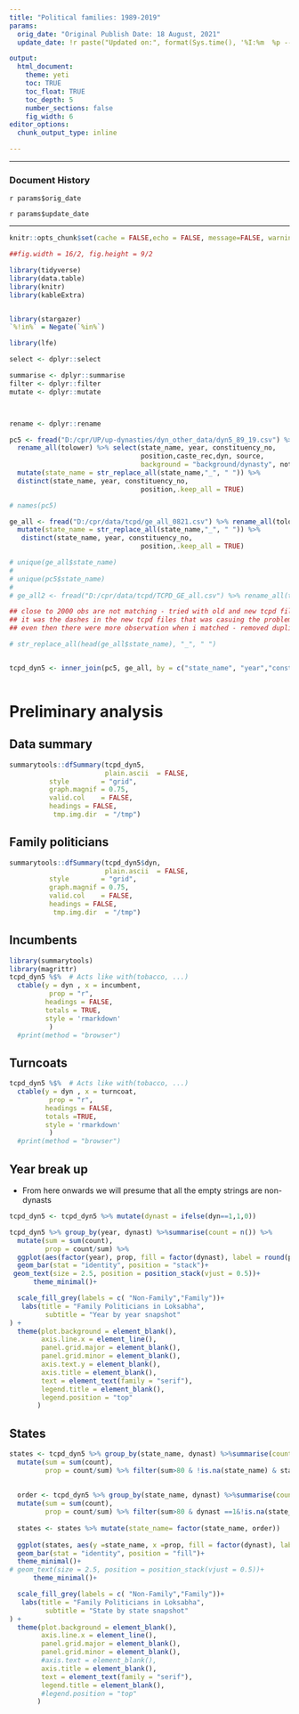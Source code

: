 ```yaml
---
title: "Political families: 1989-2019"
params:
  orig_date: "Original Publish Date: 18 August, 2021"
  update_date: !r paste("Updated on:", format(Sys.time(), '%I:%m  %p -- %d %B, %Y'))

output:
  html_document:
    theme: yeti
    toc: TRUE
    toc_float: TRUE
    toc_depth: 5
    number_sections: false
    fig_width: 6
editor_options:
  chunk_output_type: inline

---
```


---

### Document History

`r params$orig_date`

`r params$update_date`

---

```r

knitr::opts_chunk$set(cache = FALSE,echo = FALSE, message=FALSE, warning = FALSE)

##fig.width = 16/2, fig.height = 9/2

library(tidyverse)
library(data.table)
library(knitr)
library(kableExtra)


library(stargazer)
`%!in%` = Negate(`%in%`)

library(lfe)

select <- dplyr::select

summarise <- dplyr::summarise
filter <- dplyr::filter
mutate <- dplyr::mutate



rename <- dplyr::rename

```



```r

pc5 <- fread("D:/cpr/UP/up-dynasties/dyn_other_data/dyn5_89_19.csv") %>% 
  rename_all(tolower) %>% select(state_name, year, constituency_no, 
                                 position,caste_rec,dyn, source,
                                 background = "background/dynasty", notes)%>% 
  mutate(state_name = str_replace_all(state_name,"_", " ")) %>% 
  distinct(state_name, year, constituency_no, 
                                 position,.keep_all = TRUE)

# names(pc5)

ge_all <- fread("D:/cpr/data/tcpd/ge_all_0821.csv") %>% rename_all(tolower) %>% 
  mutate(state_name = str_replace_all(state_name,"_", " ")) %>% 
   distinct(state_name, year, constituency_no, 
                                 position,.keep_all = TRUE)

# unique(ge_all$state_name)
# 
# unique(pc5$state_name)
# 
# ge_all2 <- fread("D:/cpr/data/tcpd/TCPD_GE_all.csv") %>% rename_all(tolower)

## close to 2000 obs are not matching - tried with old and new tcpd files 
## it was the dashes in the new tcpd files that was casuing the problems - so removed dashes from both the files.
## even then there were more observation when i matched - removed duplicates from the tcpd file - then got exact match

# str_replace_all(head(ge_all$state_name), "_", " ")


tcpd_dyn5 <- inner_join(pc5, ge_all, by = c("state_name", "year","constituency_no","position")) %>% filter(position %in% c(1,2))



```


# Preliminary analysis {.tabset}

## Data summary


```r
summarytools::dfSummary(tcpd_dyn5,
                        plain.ascii  = FALSE, 
          style        = "grid", 
          graph.magnif = 0.75, 
          valid.col    = FALSE,
          headings = FALSE,
           tmp.img.dir  = "/tmp")
```


## Family politicians

```r
summarytools::dfSummary(tcpd_dyn5$dyn,
                        plain.ascii  = FALSE, 
          style        = "grid", 
          graph.magnif = 0.75, 
          valid.col    = FALSE,
          headings = FALSE,
           tmp.img.dir  = "/tmp")
```
## Incumbents

  

```r

library(summarytools)
library(magrittr)
tcpd_dyn5 %$%  # Acts like with(tobacco, ...)
  ctable(y = dyn , x = incumbent,
          prop = "r",
         headings = FALSE,
         totals = TRUE,
         style = 'rmarkdown'
          ) 
  #print(method = "browser")
```


## Turncoats

```r
tcpd_dyn5 %$%  # Acts like with(tobacco, ...)
  ctable(y = dyn , x = turncoat,
          prop = "r",
         headings = FALSE,
         totals =TRUE,
         style = 'rmarkdown'
          ) 
  #print(method = "browser")
```

## Year  break up

- From here onwards we will presume that all the empty strings are non-dynasts

```r

tcpd_dyn5 <- tcpd_dyn5 %>% mutate(dynast = ifelse(dyn==1,1,0))

tcpd_dyn5 %>% group_by(year, dynast) %>%summarise(count = n()) %>% 
  mutate(sum = sum(count),
         prop = count/sum) %>% 
  ggplot(aes(factor(year), prop, fill = factor(dynast), label = round(prop,2)))+
  geom_bar(stat = "identity", position = "stack")+
 geom_text(size = 2.5, position = position_stack(vjust = 0.5))+
      theme_minimal()+

  scale_fill_grey(labels = c( "Non-Family","Family"))+
   labs(title = "Family Politicians in Loksabha",
         subtitle = "Year by year snapshot"
) +
  theme(plot.background = element_blank(),
        axis.line.x = element_line(),
        panel.grid.major = element_blank(),
        panel.grid.minor = element_blank(),
        axis.text.y = element_blank(),
        axis.title = element_blank(), 
        text = element_text(family = "serif"),
        legend.title = element_blank(),
        legend.position = "top"
       )

```


## States



```r
states <- tcpd_dyn5 %>% group_by(state_name, dynast) %>%summarise(count = n()) %>% 
  mutate(sum = sum(count),
         prop = count/sum) %>% filter(sum>80 & !is.na(state_name) & state_name != "NA") 
 
 
  order <- tcpd_dyn5 %>% group_by(state_name, dynast) %>%summarise(count = n()) %>% 
  mutate(sum = sum(count),
         prop = count/sum) %>% filter(sum>80 & dynast ==1&!is.na(state_name) & state_name != "NA") %>%arrange(prop) %>%  magrittr::extract2("state_name")
  
  states <- states %>% mutate(state_name= factor(state_name, order))
  
  ggplot(states, aes(y =state_name, x =prop, fill = factor(dynast), label = round(prop,2)))+
  geom_bar(stat = "identity", position = "fill")+
  theme_minimal()+
# geom_text(size = 2.5, position = position_stack(vjust = 0.5))+
      theme_minimal()+

  scale_fill_grey(labels = c( "Non-Family","Family"))+
   labs(title = "Family Politicians in Loksabha",
         subtitle = "State by state snapshot"
) +
  theme(plot.background = element_blank(),
        axis.line.x = element_line(),
        panel.grid.major = element_blank(),
        panel.grid.minor = element_blank(),
        #axis.text = element_blank(),
        axis.title = element_blank(), 
        text = element_text(family = "serif"),
        legend.title = element_blank(),
        #legend.position = "top"
       )
```



